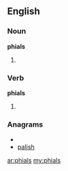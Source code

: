 ==English==

===Noun===
'''phials'''

# {{plural of|[[phial]]}}

===Verb===
'''phials'''

# {{third-person singular of|[[phial]]}}

===Anagrams===
* {{alphagram|ahilps}}
* [[palish#English|palish]]

[[ar:phials]]
[[my:phials]]